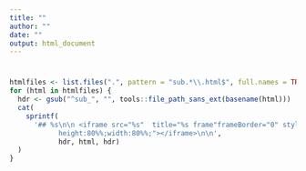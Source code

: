 ```yaml
---
title: ""
author: ""
date: ""
output: html_document
---
```



# {.tabset}

```r
htmlfiles <- list.files(".", pattern = "sub.*\\.html$", full.names = TRUE)
for (html in htmlfiles) {
  hdr <- gsub("^sub_", "", tools::file_path_sans_ext(basename(html)))
  cat(
    sprintf(
      '## %s\n\n <iframe src="%s"  title="%s frame"frameBorder="0" style="position:absolute;
            height:80%%;width:80%%;"></iframe>\n\n',
            hdr, html, hdr)
  )
}
```